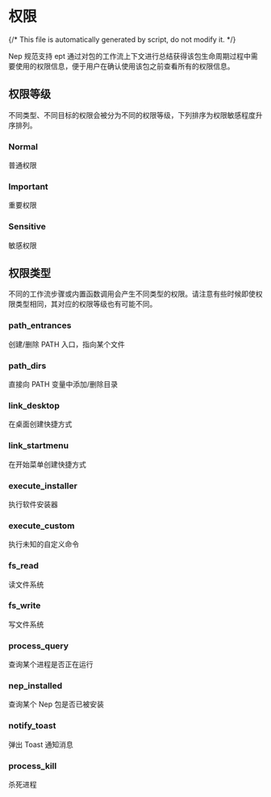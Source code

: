 # 权限

{/* This file is automatically generated by script, do not modify it. */}
 
Nep 规范支持 ept 通过对包的工作流上下文进行总结获得该包生命周期过程中需要使用的权限信息，便于用户在确认使用该包之前查看所有的权限信息。 
## 权限等级
不同类型、不同目标的权限会被分为不同的权限等级，下列排序为权限敏感程度升序排列。
### Normal
普通权限
### Important
重要权限
### Sensitive
敏感权限

## 权限类型
不同的工作流步骤或内置函数调用会产生不同类型的权限。请注意有些时候即使权限类型相同，其对应的权限等级也有可能不同。
### path_entrances
创建/删除 PATH 入口，指向某个文件
### path_dirs
直接向 PATH 变量中添加/删除目录
### link_desktop
在桌面创建快捷方式
### link_startmenu
在开始菜单创建快捷方式
### execute_installer
执行软件安装器
### execute_custom
执行未知的自定义命令
### fs_read
读文件系统
### fs_write
写文件系统
### process_query
查询某个进程是否正在运行
### nep_installed
查询某个 Nep 包是否已被安装
### notify_toast
弹出 Toast 通知消息
### process_kill
杀死进程